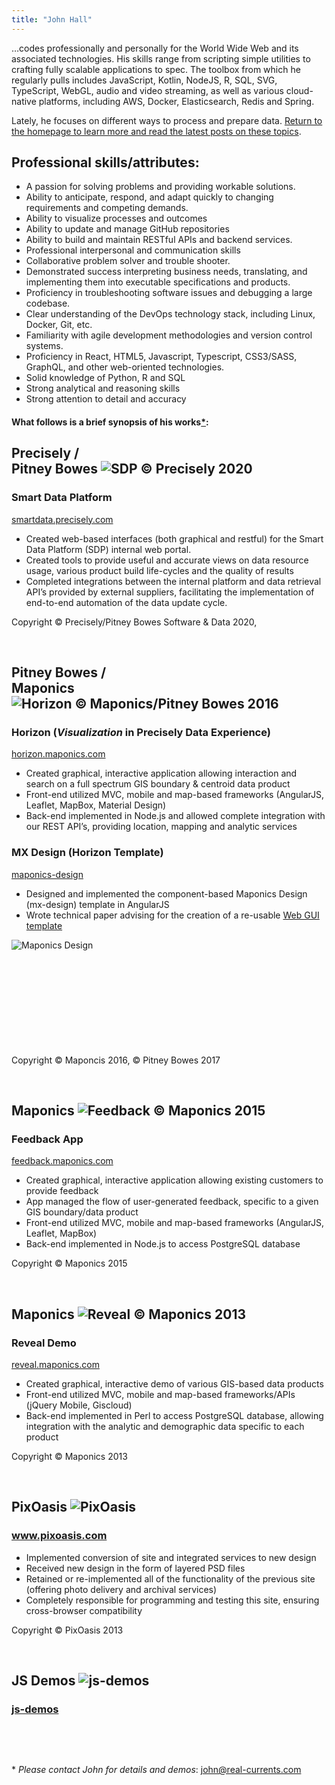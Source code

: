 ```yaml
---
title: "John Hall"
---
```


...codes professionally and personally for the World Wide Web and its associated technologies. His skills range from scripting simple utilities to crafting fully scalable applications to spec. The toolbox from which he regularly pulls includes JavaScript, Kotlin, NodeJS, R, SQL, SVG, TypeScript, WebGL, audio and video streaming, as well as various cloud-native platforms, including AWS, Docker, Elasticsearch, Redis and Spring.

Lately, he focuses on different ways to process and prepare data. [Return to the homepage to learn more and read the latest posts on these topics](/).

## Professional skills/attributes:

- A passion for solving problems and providing workable solutions.
- Ability to anticipate, respond, and adapt quickly to changing requirements and competing demands.
- Ability to visualize processes and outcomes
- Ability to update and manage GitHub repositories
- Ability to build and maintain RESTful APIs and backend services.
- Professional interpersonal and communication skills
- Collaborative problem solver and trouble shooter.
- Demonstrated success interpreting business needs, translating, and implementing them into executable specifications and products.
- Proficiency in troubleshooting software issues and debugging a large codebase.
- Clear understanding of the DevOps technology stack, including Linux, Docker, Git, etc.
- Familiarity with agile development methodologies and version control systems.
- Proficiency in React, HTML5, Javascript, Typescript, CSS3/SASS, GraphQL, and other web-oriented technologies.
- Solid knowledge of Python, R and SQL
- Strong analytical and reasoning skills
- Strong attention to detail and accuracy


#### What follows is a brief synopsis of his works[&ast;](#details):


## Precisely /<br /> Pitney Bowes ![SDP © Precisely 2020](images/sdp-downloads.png)

### Smart Data Platform
[smartdata.precisely.com](https://smartdata.precisely.com)

* Created web-based interfaces (both graphical and restful) for the Smart Data Platform (SDP) internal web portal.
* Created tools to provide useful and accurate views on data resource usage, various product build life-cycles and the quality of results
* Completed integrations between the internal platform and data retrieval API’s provided by external suppliers, facilitating the implementation of end-to-end automation of the data update cycle.

Copyright © Precisely/Pitney Bowes Software & Data 2020,

<br />

## Pitney Bowes /<br /> Maponics ![Horizon © Maponics/Pitney Bowes 2016](images/horizon.png)

### Horizon (*Visualization* in Precisely Data Experience)
[horizon.maponics.com](https://data.precisely.com/visualization/map-explorer/data?zoom=10&latitude=42.37985076434416&longitude=-71.24771118164064&baseMap=Light&activeLayer=pb_NeighborhoodBoundaries_Neighborhoods&layers=pb_NeighborhoodBoundaries_Neighborhoods)

* Created graphical, interactive application allowing interaction and search on a full spectrum GIS boundary & centroid data product
* Front-end utilized MVC, mobile and map-based frameworks (AngularJS, Leaflet, MapBox, Material Design)
* Back-end implemented in Node.js and allowed complete integration with our REST API's, providing location, mapping and analytic services


### MX Design (Horizon Template)
[maponics-design](libs/maponics-design/mx-index.html)

* Designed and implemented the component-based Maponics Design (mx-design) template in AngularJS
* Wrote technical paper advising for the creation of a re-usable [Web GUI template](https://docs.google.com/document/d/1Qa4i7o0Wknp0jDB1J26-sAnvvFaccz4E2esRXB8a1U0/edit?usp=sharing)

![Maponics Design](images/mx-design.png)
&nbsp;<br /><br />
&nbsp;<br /><br />
&nbsp;<br /><br />
&nbsp;<br /><br />
&nbsp;<br /><br />

Copyright © Maponcis 2016, © Pitney Bowes 2017

<br />

## Maponics ![Feedback © Maponics 2015](images/feedback.png)

### Feedback App
[feedback.maponics.com](http://feedback.maponics.com/)

* Created graphical, interactive application allowing existing customers to provide feedback
* App managed the flow of user-generated feedback, specific to a given GIS boundary/data product
* Front-end utilized MVC, mobile and map-based frameworks (AngularJS, Leaflet, MapBox)
* Back-end implemented in Node.js to access PostgreSQL database

Copyright © Maponics 2015

<br />

## Maponics ![Reveal © Maponics 2013](images/maponics.png)

### Reveal Demo
[reveal.maponics.com](https://reveal.maponics.com/)

* Created graphical, interactive demo of various GIS-based data products
* Front-end utilized MVC, mobile and map-based frameworks/APIs (jQuery Mobile, Giscloud)
* Back-end implemented in Perl to access PostgreSQL database, allowing integration with the analytic and demographic data specific to each product

Copyright © Maponics 2013

<br />

## PixOasis ![PixOasis](images/pixoasis.png)

### [www.pixoasis.com](https://www.pixoasis.com/)

* Implemented conversion of site and integrated services to new design
* Received new design in the form of layered PSD files
* Retained or re-implemented all of the functionality of the previous site (offering photo delivery and archival services)
* Completely responsible for programming and testing this site, ensuring cross-browser compatibility

Copyright © PixOasis 2013

<br />

## JS Demos ![js-demos](images/js-demos.png)

### [js-demos](js-demos/)

<br />

<div id="stream" style="display:none; text-align:center">
<video id="aud1" poster="images/fathers.jpg" preload="auto" muted="true" controls="true">
<source src="video/fathers.mp4" />
<source src="video/fathers.ogv" />
</video>
</div>

<p id="vstatus"></p>

<p id="license" style="color:#fff; display:none;">
<img src="http://i.creativecommons.org/l/by-sa/3.0/nz/88x31.png" alt="Creative Commons Licence"><br />
<em>These demos by <a href="mailto:john@real-currents.com">John</a> are licensed under the <a href="http://creativecommons.org/licenses/by-sa/3.0/nz/deed.en_GB">Creative Commons Attribution-ShareAlike 3.0 License, 2009-2024 </a></em>
</p>

<!--script type="text/javascript" id="cvSrc" src="js-demos/scripts/interact-grid.js"></script-->

<br />

<p>
<span id="details">&ast;</span> _Please contact John for details and demos_: [john@real-currents.com](mailto:john@real-currents.com)
</p>
